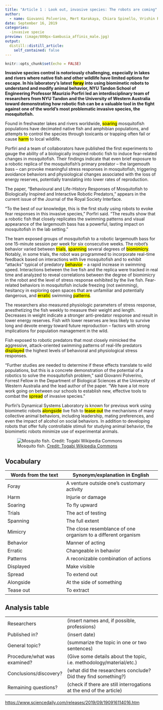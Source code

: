 ```yaml
---
title: "Article 1 : Look out, invasive species: The robots are coming"
author:
  - name: Giovanni Polverino, Mert Karakaya, Chiara Spinello, Vrishin R. Soman, Maurizio Porfiri
date: September 16, 2019
categories:
  -invasive specie
preview: (image/800px-Gambusia_affinis_male.jpg)
output:
  distill::distill_article:
    self_contained: false
---
```


```r
knitr::opts_chunk$set(echo = FALSE)
```

**Invasive species control is notoriously challenging, especially in lakes and rivers where native fish and other wildlife have limited options for escape. In his laboratory's latest <Mark>foray</Mark> into using biomimetic robots to understand and modify animal behavior, NYU Tandon School of Engineering Professor Maurizio Porfiri led an interdisciplinary team of researchers from NYU Tandon and the University of Western Australia toward demonstrating how robotic fish can be a valuable tool in the fight against one of the world's most problematic invasive species, the mosquitofish.**

Found in freshwater lakes and rivers worldwide, <Mark>soaring</Mark> mosquitofish populations have decimated native fish and amphibian populations, and attempts to control the species through toxicants or trapping often fail or cause <Mark>harm</Mark> to local wildlife.

Porfiri and a team of collaborators have published the first experiments to gauge the ability of a biologically inspired robotic fish to induce fear-related changes in mosquitofish. Their findings indicate that even brief exposure to a robotic replica of the mosquitofish's primary predator -- the largemouth bass -- can provoke meaningful stress responses in mosquitofish, triggering avoidance behaviors and physiological changes associated with the loss of energy reserves, potentially translating into lower rates of reproduction.

The paper, "Behavioural and Life-History Responses of Mosquitofish to Biologically Inspired and Interactive Robotic Predators," appears in the current issue of the Journal of the Royal Society Interface.

"To the best of our knowledge, this is the first study using robots to evoke fear responses in this invasive species," Porfiri said. "The results show that a robotic fish that closely replicates the swimming patterns and visual appearance of the largemouth bass has a powerful, lasting impact on mosquitofish in the lab setting."

The team exposed groups of mosquitofish to a robotic largemouth bass for one 15-minute session per week for six consecutive weeks. The robot's behavior varied between <Mark>trials</Mark>, <Mark>spanning</Mark> several degrees of <Mark>biomimicry</Mark>. Notably, in some trials, the robot was programmed to incorporate real-time feedback based on interactions with live mosquitofish and to exhibit "attacks" typical of predatory <Mark>behavior</Mark> -- a rapid increase in swimming speed. Interactions between the live fish and the replica were tracked in real time and analyzed to reveal correlations between the degree of biomimicry in the robot and the level of stress response exhibited by the live fish. Fear-related behaviors in mosquitofish include freezing (not swimming), hesitancy in exploring open spaces that are unfamiliar and potentially dangerous, and <Mark>erratic</Mark> swimming <Mark>patterns</Mark>.

The researchers also measured physiologic parameters of stress response, anesthetizing the fish weekly to measure their weight and length. Decreases in weight indicate a stronger anti-predator response and result in lower energy reserves. Fish with lower reserves are less likely to survive long and devote energy toward future reproduction -- factors with strong implications for population management in the wild.

Fish exposed to robotic predators that most closely mimicked the aggressive, attack-oriented swimming patterns of real-life predators <Mark>displayed</Mark> the highest levels of behavioral and physiological stress responses.

"Further studies are needed to determine if these effects translate to wild populations, but this is a concrete demonstration of the potential of a robotics to solve the mosquitofish problem," said Giovanni Polverino, Forrest Fellow in the Department of Biological Sciences at the University of Western Australia and the lead author of the paper. "We have a lot more work going on between our schools to establish new, effective tools to combat the <Mark>spread</Mark> of invasive species."

Porfiri's Dynamical Systems Laboratory is known for previous work using biomimetic robots <Mark>alongside</Mark> live fish to <Mark>tease out</Mark> the mechanisms of many collective animal behaviors, including leadership, mating preferences, and even the impact of alcohol on social behaviors. In addition to developing robots that offer fully controllable stimuli for studying animal behavior, the biomimetic robots minimize use of experimental animals.


![ Mosquito fish. [Credit: Togabi Wikipedia Commons](https://commons.wikimedia.org/wiki/File:Gambusia_affinis_male.jpg) ](image/800px-Gambusia_affinis_male.jpg)

## Vocabulary 

| Words from the text | Synonym/explanation in English |
| ------------------- | ------------------------------ |
| Foray                    | A venture outside one's customary activity        |
| Harm  | Injurie or damage                   |
| Soaring                   | To fly upward        |
|Trials                     |The act of testing         |
| Spanning                    | The full extent        |
| Mimicry                    | The close resemblance of one organism to a different organism        |
| Behavior                    | Manner of acting        |
| Erratic                    | Changeable in behavior        |
| Patterns                    | A reconizable combination of actions        |
| Displayed                    | Make visible        |
| Spread                    | To extend out        |
| Alongside                    | At the side of something        |
| Tease out                    | To extract        |

## Analysis table 

|                              |                                                                     |
| ---------------------------- | ------------------------------------------------------------------- |
| Researchers                  | (insert names and, if possible, professions)                        |
| Published in?                | (insert date)                                                       |
| General topic?               |  (summarize the topic in one or two sentences)                      |
| Procedure/what was examined? | (Give some details about the topic, i.e. methodology/material/etc.) |
| Conclusions/discovery?       |  (what did the researchers conclude? Did they find something?)      |
| Remaining questions?         | (check if there are still interrogations at the end of the article) |


<https://www.sciencedaily.com/releases/2019/09/190916114016.htm>



